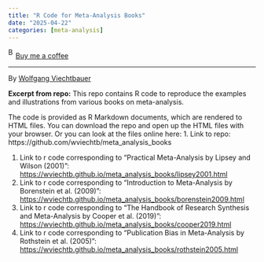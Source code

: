 ```yaml
---
title: "R Code for Meta-Analysis Books"
date: "2025-04-22"
categories: [meta-analysis]
---
```


<link href="https://fonts.googleapis.com/css?family=Cookie" rel="stylesheet"><a class="bmc-button" target="_blank" href="https://www.buymeacoffee.com/JoscelinRocha">![Buy me a coffee](https://cdn.buymeacoffee.com/buttons/bmc-new-btn-logo.svg){alt="Buy me a coffee" width="15" height="21"}Buy me a coffee</a>

------------------------------------------------------------------------

By [Wolfgang Viechtbauer](https://github.com/wviechtb/meta_analysis_books)

**Excerpt from repo:** This repo contains R code to reproduce the examples and illustrations from various books on meta-analysis.

The code is provided as R Markdown documents, which are rendered to HTML files. You can download the repo and open up the HTML files with your browser. Or you can look at the files online here: 1. Link to repo: https://github.com/wviechtb/meta_analysis_books

1.  Link to r code corresponding to "Practical Meta-Analysis by Lipsey and Wilson (2001)": <https://wviechtb.github.io/meta_analysis_books/lipsey2001.html>
2.  Link to r code corresponding to "Introduction to Meta-Analysis by Borenstein et al. (2009)": <https://wviechtb.github.io/meta_analysis_books/borenstein2009.html>
3.  Link to r code corresponding to "The Handbook of Research Synthesis and Meta-Analysis by Cooper et al. (2019)": <https://wviechtb.github.io/meta_analysis_books/cooper2019.html>
4.  Link to r code corresponding to "Publication Bias in Meta-Analysis by Rothstein et al. (2005)": <https://wviechtb.github.io/meta_analysis_books/rothstein2005.html>
